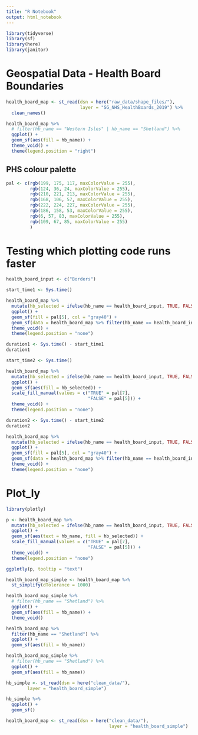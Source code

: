 ```yaml
---
title: "R Notebook"
output: html_notebook
---
```


```r
library(tidyverse)
library(sf)
library(here)
library(janitor)

```


# Geospatial Data - Health Board Boundaries

```r

health_board_map <- st_read(dsn = here("raw_data/shape_files/"),
                            layer = "SG_NHS_HealthBoards_2019") %>% 
  clean_names()

```

```r

health_board_map %>% 
  # filter(hb_name == "Western Isles" | hb_name == "Shetland") %>% 
  ggplot() +
  geom_sf(aes(fill = hb_name)) +
  theme_void() +
  theme(legend.position = "right")

```

## PHS colour palette

```r

pal <- c(rgb(199, 175, 117, maxColorValue = 255),
         rgb(124, 36, 24, maxColorValue = 255), 
         rgb(210, 221, 213, maxColorValue = 255), 
         rgb(168, 106, 57, maxColorValue = 255), 
         rgb(222, 224, 227, maxColorValue = 255),
         rgb(186, 158, 53, maxColorValue = 255), 
         rgb(6, 57, 83, maxColorValue = 255), 
         rgb(109, 67, 85, maxColorValue = 255)
         )

```

# Testing which plotting code runs faster
```r



health_board_input <- c("Borders")

start_time1 <- Sys.time()

health_board_map %>% 
  mutate(hb_selected = ifelse(hb_name == health_board_input, TRUE, FALSE)) %>% 
  ggplot() +
  geom_sf(fill = pal[5], col = "gray40") +
  geom_sf(data = health_board_map %>% filter(hb_name == health_board_input), fill = pal[7]) +
  theme_void() +
  theme(legend.position = "none")

duration1 <- Sys.time() - start_time1
duration1

start_time2 <- Sys.time()

health_board_map %>% 
  mutate(hb_selected = ifelse(hb_name == health_board_input, TRUE, FALSE)) %>% 
  ggplot() +
  geom_sf(aes(fill = hb_selected)) +
  scale_fill_manual(values = c("TRUE" = pal[7],
                               "FALSE" = pal[5])) +
  theme_void() +
  theme(legend.position = "none")

duration2 <- Sys.time() - start_time2
duration2


```

```r
health_board_map %>% 
  mutate(hb_selected = ifelse(hb_name == health_board_input, TRUE, FALSE)) %>% 
  ggplot() +
  geom_sf(fill = pal[5], col = "gray40") +
  geom_sf(data = health_board_map %>% filter(hb_name == health_board_input), fill = pal[7]) +
  theme_void() +
  theme(legend.position = "none")

```



# Plot_ly

```r

library(plotly)

p <- health_board_map %>% 
  mutate(hb_selected = ifelse(hb_name == health_board_input, TRUE, FALSE)) %>% 
  ggplot() +
  geom_sf(aes(text = hb_name, fill = hb_selected)) +
  scale_fill_manual(values = c("TRUE" = pal[7],
                               "FALSE" = pal[5])) +
  theme_void() +
  theme(legend.position = "none")

ggplotly(p, tooltip = "text")


```

```r
health_board_map_simple <- health_board_map %>% 
  st_simplify(dTolerance = 1000)

health_board_map_simple %>% 
  # filter(hb_name == "Shetland") %>% 
  ggplot() +
  geom_sf(aes(fill = hb_name)) +
  theme_void()

```


```r
health_board_map %>% 
  filter(hb_name == "Shetland") %>% 
  ggplot() +
  geom_sf(aes(fill = hb_name))

health_board_map_simple %>% 
  # filter(hb_name == "Shetland") %>% 
  ggplot() +
  geom_sf(aes(fill = hb_name))

```

```r

hb_simple <- st_read(dsn = here("clean_data/"),
        layer = "health_board_simple")

```

```r

hb_simple %>% 
  ggplot() +
  geom_sf()

```

```r

health_board_map <- st_read(dsn = here("clean_data/"),
                                       layer = "health_board_simple")

```

